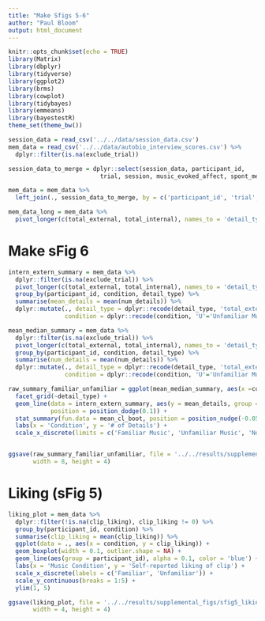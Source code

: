 ```yaml
---
title: "Make Sfigs 5-6"
author: "Paul Bloom"
output: html_document
---
```


```r
knitr::opts_chunk$set(echo = TRUE)
library(Matrix)
library(dbplyr)
library(tidyverse)
library(ggplot2)
library(brms)
library(cowplot)
library(tidybayes)
library(emmeans)
library(bayestestR)
theme_set(theme_bw())
```


```r
session_data = read_csv('../../data/session_data.csv')
mem_data = read_csv('../../data/autobio_interview_scores.csv') %>%
  dplyr::filter(is.na(exclude_trial)) 
```

```r
session_data_to_merge = dplyr::select(session_data, participant_id, 
                          trial, session, music_evoked_affect, spont_memory, clip_liking, contains('exposure'))

mem_data = mem_data %>%
  left_join(., session_data_to_merge, by = c('participant_id', 'trial', 'session'))

mem_data_long = mem_data %>%
  pivot_longer(c(total_external, total_internal), names_to = 'detail_type', values_to = 'num_details')
```

# Make sFig 6

```r
intern_extern_summary = mem_data %>%
  dplyr::filter(is.na(exclude_trial)) %>%
  pivot_longer(c(total_external, total_internal), names_to = 'detail_type', values_to = 'num_details') %>%
  group_by(participant_id, condition, detail_type) %>%
  summarise(mean_details = mean(num_details)) %>%
  dplyr::mutate(., detail_type = dplyr::recode(detail_type, 'total_external'='External Details', 'total_internal'=' Internal Details'),
                condition = dplyr::recode(condition, 'U'='Unfamiliar Music', 'F'='Familiar Music', 'C'='Non-music Clips'))

mean_median_summary = mem_data %>%
  dplyr::filter(is.na(exclude_trial)) %>%
  pivot_longer(c(total_external, total_internal), names_to = 'detail_type', values_to = 'num_details') %>%
  group_by(participant_id, condition, detail_type) %>%
  summarise(num_details = mean(num_details)) %>%
  dplyr::mutate(., detail_type = dplyr::recode(detail_type, 'total_external'='External Details', 'total_internal'=' Internal Details'),
                condition = dplyr::recode(condition, 'U'='Unfamiliar Music', 'F'='Familiar Music', 'C'='Non-music Clips'))

raw_summary_familiar_unfamiliar = ggplot(mean_median_summary, aes(x =condition, y = num_details)) +
  facet_grid(~detail_type) +
  geom_line(data = intern_extern_summary, aes(y = mean_details, group = participant_id), alpha = 0.1, width = 0.5, color = 'blue',
            position = position_dodge(0.1)) +
  stat_summary(fun.data = mean_cl_boot, position = position_nudge(-0.05)) +
  labs(x = 'Condition', y = '# of Details') +
  scale_x_discrete(limits = c('Familiar Music', 'Unfamiliar Music', 'Non-music Clips'))


ggsave(raw_summary_familiar_unfamiliar, file = '../../results/supplemental_figs/sfig6_prompted_recall_summary.png',
       width = 8, height = 4)

```


# Liking (sFig 5)
```r
liking_plot = mem_data %>%
  dplyr::filter(!is.na(clip_liking), clip_liking != 0) %>%
  group_by(participant_id, condition) %>%
  summarise(clip_liking = mean(clip_liking)) %>%
  ggplot(data = ., aes(x = condition, y = clip_liking)) +
  geom_boxplot(width = 0.1, outlier.shape = NA) +
  geom_line(aes(group = participant_id), alpha = 0.1, color = 'blue') +
  labs(x = 'Music Condition', y = 'Self-reported liking of clip') +
  scale_x_discrete(labels = c('Familiar', 'Unfamiliar')) +
  scale_y_continuous(breaks = 1:5) +
  ylim(1, 5)

ggsave(liking_plot, file = '../../results/supplemental_figs/sfig5_liking_condition.png',
       width = 4, height = 4)
```

